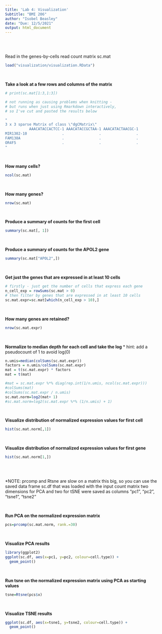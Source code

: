 ```yaml
---
title: 'Lab 4: Visualization'
Subtitle: "BMI 206"
author: "Isobel Beasley"
date: "Due: 12/5/2021"
output: html_document
---
```

<br>
<br>


Read in the genes-by-cells read count matrix sc.mat
```r
load("visualization/visualization.RData")
```
<br>

__Take a look at a few rows and columns of the matrix__
```r

# print(sc.mat[1:3,1:3])

# not running as causing problems when knitting - 
# but runs when just using Rmarkdown interactively, 
# so I've cut and pasted the results below

"
3 x 3 sparse Matrix of class \"dgCMatrix\"
           AAACATACCACTCC-1 AAACATACCGCTAA-1 AAACATACTAACGC-1
MIR1302-10                .                .                .
FAM138A                   .                .                .
OR4F5                     .                .                .
"
```
<br>

__How many cells?__
```r
ncol(sc.mat)
```
<br>

__How many genes?__
```r
nrow(sc.mat)
```
<br>

__Produce a summary of counts for the first cell__
```r
summary(sc.mat[, 1])
```
<br>

__Produce a summary of counts for the APOL2 gene__
```r
summary(sc.mat["APOL2",])
```
<br>

__Get just the genes that are expressed in at least 10 cells__
```r
# firstly - just get the number of cells that express each gene
n_cell_exp = rowSums(sc.mat > 0)
# then filter by genes that are expressed in at least 10 cells
sc.mat.expr=sc.mat[which(n_cell_exp > 10),]
```
<br>

__How many genes are retained?__
```r
nrow(sc.mat.expr) 
```
<br>

__Normalize to median depth for each cell and take the log__
* hint: add a pseudocount of 1 to avoid log(0)
```r
n.umis=median(colSums(sc.mat.expr))
factors = n.umis/colSums(sc.mat.expr)
mat = t(sc.mat.expr) * factors
mat = t(mat)

#mat = sc.mat.expr %*% diag(rep.int(1/n.umis, ncol(sc.mat.expr))) 
#colSums(mat)
#colSums(sc.mat.expr / n.umis)
sc.mat.norm=log2(mat+ 1)
#sc.mat.norm=log2(sc.mat.expr %*% (1/n.umis) + 1)
```
<br>

__Visualize distribution of normalized expression values for first cell__
```r
hist(sc.mat.norm[,1])
```
<br>

__Visualize distribution of normalized expression values for first gene__
```r
hist(sc.mat.norm[1,])
```
<br>
<br>


*NOTE: prcomp and Rtsne are slow on a matrix this big, so you can use the saved data frame sc.df that was loaded with the input count matrix two dimensions for PCA and two for tSNE were saved as columns "pc1", "pc2", "tsne1", "tsne2" 

<br>

__Run PCA on the normalized expression matrix__
```r
pcs=prcomp(sc.mat.norm, rank.=30)
```
<br>

__Visualize PCA results__
```r
library(ggplot2)
ggplot(sc.df, aes(x=pc1, y=pc2, colour=cell.type)) + 
  geom_point()
```
<br>

__Run tsne on the normalized expression matrix using PCA as starting values__
```r
tsne=Rtsne(pcs$x)
```
<br>

__Visualize TSNE results__
```r
ggplot(sc.df, aes(x=tsne1, y=tsne2, colour=cell.type)) + 
  geom_point()
```


